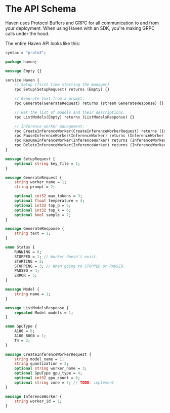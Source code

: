 # The API Schema

Haven uses Protocol Buffers and GRPC for all communication to and from your deployment. When using Haven with an SDK, you're making GRPC calls under the hood.

The entire Haven API looks like this:

```proto
syntax = "proto3";

package haven;

message Empty {}

service Haven {
	// Setup (first time starting the manager)
	rpc Setup(SetupRequest) returns (Empty) {}

	// Generate text from a prompt.
	rpc Generate(GenerateRequest) returns (stream GenerateResponse) {}

	// Get the list of models and their descriptions.
	rpc ListModels(Empty) returns (ListModelsResponse) {}

	// Inference worker management.
	rpc CreateInferenceWorker(CreateInferenceWorkerRequest) returns (InferenceWorker) {}
	rpc PauseInferenceWorker(InferenceWorker) returns (InferenceWorker) {}
	rpc ResumeInferenceWorker(InferenceWorker) returns (InferenceWorker) {}
	rpc DeleteInferenceWorker(InferenceWorker) returns (InferenceWorker) {}
}

message SetupRequest {
	optional string key_file = 1;
}

message GenerateRequest {
	string worker_name = 1;
	string prompt = 2;

	optional int32 max_tokens = 3;
	optional float temperature = 4;
	optional int32 top_p = 5;
	optional int32 top_k = 6;
	optional bool sample = 7;
}

message GenerateResponse {
	string text = 1;
}

enum Status {
	RUNNING = 0;
	STOPPED = 1; // Worker doesn't exist.
	STARTING = 2;
	STOPPING = 3; // When going to STOPPED or PAUSED.
	PAUSED = 4;
	ERROR = 5;
}

message Model {
	string name = 1;
}

message ListModelsResponse {
	repeated Model models = 1;
}

enum GpuType {
	A100 = 0;
	A100_80GB = 1;
	T4 = 2;
}

message CreateInferenceWorkerRequest {
	string model_name = 1;
	string quantization = 2;
	optional string worker_name = 3;
	optional GpuType gpu_type = 4;
	optional int32 gpu_count = 6;
	optional string zone = 7; // TODO: implement
}

message InferenceWorker {
	string worker_id = 1;
}
```
